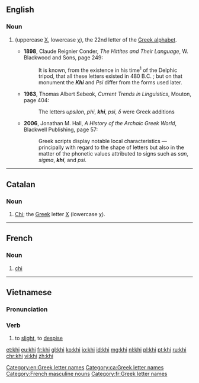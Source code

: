 {{also|khí}}
==English==

===Noun===
{{en-noun}}

# {{alternative spelling of|chi|lang=en}} (uppercase [[Χ]], lowercase [[χ]]), the 22nd letter of the [[Greek alphabet]].
#* '''1898''', Claude Reignier Conder, ''The Hittites and Their Language'', W. Blackwood and Sons, page 249:
#*: It is known, from the existence in his time<sup>1</sup> of the Delphic tripod, that all these letters existed in 480 B.C. ; but on that monument the '''''Khi''''' and ''Psi'' differ from the forms used later.
#* '''1963''', Thomas Albert Sebeok, ''Current Trends in Linguistics'', Mouton, page 404:
#*: The letters ''upsilon'', ''phi'', '''''khi''''', ''psi'', ''δ'' were Greek additions
#* '''2006''', Jonathan M. Hall, ''A History of the Archaic Greek World'', Blackwell Publishing, page 57:
#*: Greek scripts display notable local characteristics — principally with regard to the shape of letters but also in the matter of the phonetic values attributed to signs such as ''san'', ''sigma'', '''''khi''''', and ''psi''.

[[Category:en:Greek letter names]]

----

==Catalan==

===Noun===
{{ca-noun|f}}
# [[chi|Chi]]; the [[Appendix:Greek script|Greek]] letter [[Χ]] (lowercase [[χ]]).

[[Category:ca:Greek letter names]]

----

==French==

===Noun===
{{fr-noun|m|khi}}

# [[chi]] {{gloss|Greek letter}}

[[Category:French masculine nouns]]
[[Category:fr:Greek letter names]]

----

==Vietnamese==

===Pronunciation===
{{vi-pron}}

===Verb===
{{vi-verb}}

# to [[slight]], to [[despise]]

{{attention|vi}}

[[et:khi]]
[[eu:khi]]
[[fr:khi]]
[[gl:khi]]
[[ko:khi]]
[[io:khi]]
[[id:khi]]
[[mg:khi]]
[[nl:khi]]
[[pl:khi]]
[[pt:khi]]
[[ru:khi]]
[[chr:khi]]
[[vi:khi]]
[[zh:khi]]